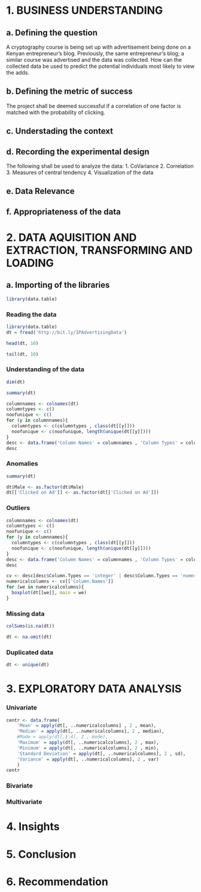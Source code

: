 # 1. BUSINESS UNDERSTANDING
## a. Defining the question
A cryptography course is being set up with advertisement being done on a Kenyan entrepreneur's blog. Previously, the same entrepreneur's blog; a similar course was advertised and the data was collected. How can the collected data be used to predict the potential individuals most likely to view the adds.

## b. Defining the metric of success

The project shall be deemed successful if a correlation of one factor is matched with the probability of clicking. 

## c. Understading the context
## d. Recording the experimental design

The following shall be used to analyze the data:
1. CoVariance
2. Correlation
3. Measures of central tendency
4. Visualization of the data

## e. Data Relevance
## f. Appropriateness of the data
# 2. DATA AQUISITION AND EXTRACTION, TRANSFORMING AND LOADING
## a. Importing of the libraries
```r
library(data.table)
```
### Reading the data
```r
library(data.table)
dt = fread('http://bit.ly/IPAdvertisingData')
```

```r
head(dt, 10)
```

```r
tail(dt, 10)
```
### Understanding of the data
```r
dim(dt)
```
```r
summary(dt)
```

```r
columnnames <- colnames(dt)
columntypes <- c()
noofunique <- c()
for (y in columnnames){
  columntypes <- c(columntypes , class(dt[[y]]))
  noofunique <- c(noofunique, length(unique(dt[[y]])))
}
desc <- data.frame('Column Names' = columnnames , 'Column Types' = columntypes , 'Number of Unique' = noofunique)
desc
```

### Anomalies
```r
summary(dt)
```
```r
dt$Male <- as.factor(dt$Male)
dt[['Clicked on Ad']] <- as.factor(dt[['Clicked on Ad']])
```
### Outliers
```r
columnnames <- colnames(dt)
columntypes <- c()
noofunique <- c()
for (y in columnnames){
  columntypes <- c(columntypes , class(dt[[y]]))
  noofunique <- c(noofunique, length(unique(dt[[y]])))
}
desc <- data.frame('Column Names' = columnnames , 'Column Types' = columntypes , 'Number of Unique' = noofunique)
desc
```

```r
cv <- desc[desc$Column.Types == 'integer' | desc$Column.Types == 'numeric',]
numericalcolumns <- cv[['Column.Names']]
for (we in numericalcolumns){
  boxplot(dt[[we]], main = we)
}
```
### Missing data 
```r
colSums(is.na(dt))
```
```r
dt <- na.omit(dt)
```
### Duplicated data
```r
dt <- unique(dt)
```
# 3. EXPLORATORY DATA ANALYSIS
### Univariate 
```r
centr <- data.frame(
	'Mean' = apply(dt[, ..numericalcolumns] , 2 , mean),
	'Median' = apply(dt[, ..numericalcolumns], 2 , median),
	#Mode = apply(dt[,1:4], 2 , mode),
	'Maximum' = apply(dt[, ..numericalcolumns], 2 , max),
	'Minimum' = apply(dt[, ..numericalcolumns], 2 , min),
	'Standard Deviation' = apply(dt[, ..numericalcolumns], 2 , sd),
	'Variance' = apply(dt[, ..numericalcolumns], 2 , var)
	)
centr
```
### Bivariate
### Multivariate
# 4. Insights
# 5. Conclusion
# 6. Recommendation